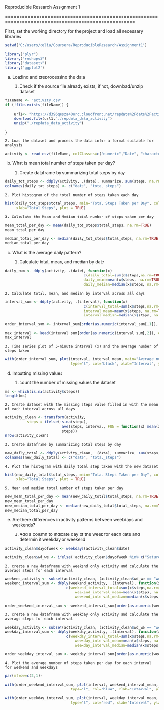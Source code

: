 
Reproducible Research Assignment 1

====================================================================================================

First, set the working directory for the project and load all necessary libraries
```r
setwd("C:/users/celia/Coursera/ReproducibleResearch/Assignment1")
```

```r
library("plyr")
library("reshape2")
library("datasets")
library("ggplot2")
```

a. Loading and preprocessing the data
    
    1. Check if the source file already exists, if not, download/unzip dataset
    
```r
fileName <- "activity.csv"
if (!file.exists(fileName)) {
    
    url1<- "https://d396qusza40orc.cloudfront.net/repdata%2Fdata%2Factivity.zip"
    download.file(url1,"./repdata_data_activity")
    unzip("./repdata_data_activity")
    
}
```

    2. Load the dataset and process the data infor a format suitable for analysis

```r
activity <- read.csv(fileName, colClasses=c("numeric","Date", "character"))
```

b. What is mean total number of steps taken per day? 
    
    1. Create dataframe by summarizing total steps by day
    
```r
daily_tot_steps <- ddply(activity, .(date), summarize, sum(steps, na.rm = TRUE))
colnames(daily_tot_steps) <- c("date", "total_steps")
```
    
    2. Plot histogram of the total number of steps taken each day
    
```r
hist(daily_tot_steps$total_steps, main="Total Steps Taken per Day", col="blue",
     xlab="Total Steps", plot = TRUE)
```

    3. Calculate the Mean and Median total number of steps taken per day

```r
mean_total_per_day <- mean(daily_tot_steps$total_steps, na.rm=TRUE)
mean_total_per_day

median_total_per_day <- median(daily_tot_steps$total_steps, na.rm=TRUE)
median_total_per_day
```

c. What is the average daily pattern?

    1. Calculate total, mean, and median by date
    
```r
daily_sum <- ddply(activity, .(date), function(x)
                                    c(daily_total=sum(x$steps,na.rm=TRUE), 
                                    daily_mean=mean(x$steps, na.rm=TRUE), 
                                    daily_median=median(x$steps, na.rm=TRUE)))
```
    
    2. Calculate total, mean, and median by interval across all days 
    
```r
interval_sum <- ddply(activity, .(interval), function(x)
                                    c(interval_total=sum(x$steps,na.rm=TRUE), 
                                    interval_mean=mean(x$steps, na.rm=TRUE), 
                                    interval_median=median(x$steps, na.rm=TRUE)))

order_interval_sum <- interval_sum[order(as.numeric(interval_sum[,1]), decreasing=FALSE),]

max_interval <- head(interval_sum[order(as.numeric(interval_sum[,2]), decreasing=TRUE), ], 1)
max_interval
```

    3. Time series plot of 5-minute interval (x) and the average number of steps taken 
    
```r
with(order_interval_sum, plot(interval, interval_mean, main="Average number of steps taken at each interval",
                              type="l", col="black", xlab="Interval", ylab="Average Steps Taken"))
```

d. Imputting missing values
    
    1. count the number of missing values the dataset
    
```r
ms <- which(is.na(activity$steps))
length(ms)

```

    2. Create dataset with the missing steps value filled in with the mean of each interval across all days
    
```r
activity_clean <- transform(activity, 
          steps = ifelse(is.na(steps), 
                          ave(steps, interval, FUN = function(x) mean(x, na.rm = TRUE)), 
                          steps))
nrow(activity_clean)
``` 

    3. Create dataframe by summarizing total steps by day
    
```r
new_daily_total <- ddply(activity_clean, .(date), summarize, sum(steps, na.rm = FALSE))
colnames(new_daily_total) <- c("date", "total_steps")
```

    4. Plot the histogram with daily total step taken with the new dataset
    
```r
hist(new_daily_total$total_steps, main="Total Steps Taken per Day", col="green",
     xlab="Total Steps", plot = TRUE)
```

    5. Mean and median total number of steps taken per day
    
```r
new_mean_total_per_day <- mean(new_daily_total$total_steps, na.rm=TRUE)
new_mean_total_per_day
new_median_total_per_day <- median(new_daily_total$total_steps, na.rm=TRUE)
new_median_total_per_day
```

e. Are there differences in activity patterns between weekdays and weekends?

    1. Add a column to indicate day of the week for each date and determin if weekday or weekend
    
```r
activity_clean$dayofweek <- weekdays(activity_clean$date)

activity_clean$wd_we <- ifelse(!activity_clean$dayofweek %in% c("Saturday", "Sunday"),"weekday","weekend")

```

    2. create a new dataframe with weekend only activity and calculate the average steps for each interval
    
```r
weekend_activity <- subset(activity_clean, (activity_clean$wd_we == "weekend"), select=names(activity_clean))
weekend_interval_sum <- ddply(weekend_activity, .(interval), function(x)
                            c(weekend_interval_total=sum(x$steps,na.rm=TRUE), 
                                weekend_interval_mean=mean(x$steps, na.rm=TRUE), 
                                weekend_interval_median=median(x$steps, na.rm=TRUE)))

order_weekend_interval_sum <- weekend_interval_sum[order(as.numeric(weekend_interval_sum[,1]), decreasing=FALSE),]
```

    3. create a new dataframe with weekday only activity and calculate the average steps for each interval

```r
weekday_activity <- subset(activity_clean, (activity_clean$wd_we == "weekday"), select=names(activity_clean))
weekday_interval_sum <- ddply(weekday_activity, .(interval), function(x)
                            c(weekday_interval_total=sum(x$steps,na.rm=TRUE), 
                                weekday_interval_mean=mean(x$steps, na.rm=TRUE), 
                                weekday_interval_median=median(x$steps, na.rm=TRUE)))

order_weekday_interval_sum <- weekday_interval_sum[order(as.numeric(weekday_interval_sum[,1]), decreasing=FALSE),]

```

    4. Plot the average number of steps taken per day for each interval for weekend and weekdays
    
```r
par(mfrow=c(2,1))

with(order_weekend_interval_sum, plot(interval, weekend_interval_mean, main="Weekend",
                              type="l", col="blue", xlab="Interval", ylab="Average Steps Taken"))

with(order_weekday_interval_sum, plot(interval, weekday_interval_mean, main="Weekday",
                              type="l", col="red", xlab="Interval", ylab="Average Steps Taken"))

```